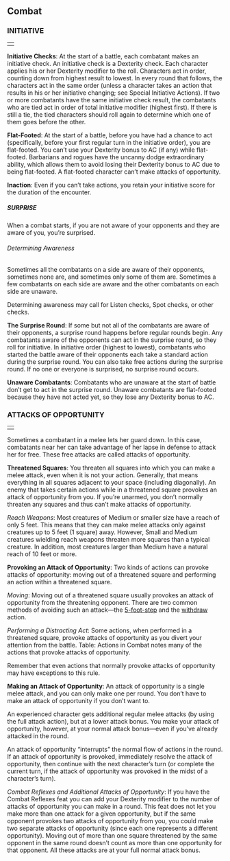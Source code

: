 
<a id="combat"></a><h2>Combat</h2>
<a id="initiative"></a><h3>INITIATIVE</h3>
<table border="0" cellpadding="0" cellspacing="0" style="width: 100%">
<tbody>
<tr>
<td class="line"> </td>
</tr>
</tbody>
</table>
<a id="initiative-checks"></a><p class="initial"><b>Initiative Checks</b>: At the start of a
battle, each combatant makes an initiative check. An initiative check
is a Dexterity check. Each character applies his or her Dexterity
modifier to the roll. Characters act in order, counting down from
highest result to lowest. In every round that follows, the characters
act in the same order (unless a character takes an action that results
in his or her initiative changing; see Special Initiative Actions). If
two or more combatants have the same initiative check result, the
combatants who are tied act in order of total initiative modifier
(highest first). If there is still a tie, the tied characters should
roll again to determine which one of them goes before the other.</p>
<a id="flat-footed"></a><p><b>Flat-Footed</b>: At the start of a battle, before you have
had a chance to act (specifically, before your first regular turn in
the initiative order), you are flat-footed. You can&#8217;t use your
Dexterity bonus to AC (if any) while flat-footed. Barbarians and rogues
have the uncanny dodge extraordinary ability, which allows them to
avoid losing their Dexterity bonus to AC due to being flat-footed. A
flat-footed character can&#8217;t make attacks of opportunity.</p>
<a id="inaction"></a><p><b>Inaction</b>: Even if you can&#8217;t take actions, you retain
your initiative score for the duration of the encounter.</p>
<a id="surprise"></a><h5>SURPRISE</h5>
<p class="initial">When a combat starts, if you are not aware of
your opponents and they are aware of you, you&#8217;re surprised.</p>
<a id="determining-awareness"></a><h6>Determining Awareness</h6>
<p class="initial">Sometimes all the combatants on a side are
aware of their opponents, sometimes none are, and sometimes only some
of them are. Sometimes a few combatants on each side are aware and the
other combatants on each side are unaware.</p>
<p>Determining awareness may call for Listen checks, Spot checks,
or other checks.</p>
<a id="the-surprise-round"></a><p><b>The Surprise Round</b>: If some but not all of the
combatants are aware of their opponents, a surprise round happens
before regular rounds begin. Any combatants aware of the opponents can
act in the surprise round, so they roll for initiative. In initiative
order (highest to lowest), combatants who started the battle aware of
their opponents each take a standard action during the surprise round.
You can also take free actions during the surprise round. If no one or
everyone is surprised, no surprise round occurs.</p>
<a id="unaware-combatants"></a><p><b>Unaware Combatants</b>: Combatants who are unaware at the
start of battle don&#8217;t get to act in the surprise round. Unaware
combatants are flat-footed because they have not acted yet, so they
lose any Dexterity bonus to AC.</p>
<a id="attacks-of-opportunity"></a><h3>ATTACKS OF OPPORTUNITY</h3>
<table border="0" cellpadding="0" cellspacing="0" style="width: 100%">
<tbody>
<tr>
<td class="line"> </td>
</tr>
</tbody>
</table>
<p class="initial">Sometimes a combatant in a melee lets her
guard down. In this case, combatants near her can take advantage of her
lapse in defense to attack her for free. These free attacks are called
attacks of opportunity.</p>
<a id="threatened-squares"></a><p><b>Threatened Squares</b>: You threaten all squares into which
you can make a melee attack, even when it is not your action.
Generally, that means everything in all squares adjacent to your space
(including diagonally). An enemy that takes certain actions while in a
threatened square provokes an attack of opportunity from you. If you&#8217;re
unarmed, you don&#8217;t normally threaten any squares and thus can&#8217;t make
attacks of opportunity.</p>
<a id="reach-weapons"></a><p><i>Reach Weapons</i>: Most creatures of Medium or smaller size
have a reach of only 5 feet. This means that they can make melee
attacks only against creatures up to 5 feet (1 square) away. However,
Small and Medium creatures wielding reach weapons threaten more squares
than a typical creature. In addition, most creatures larger than Medium
have a natural reach of 10 feet or more.</p>
<a id="provoking-and-attack-of-opportunity"></a><p><b>Provoking an Attack of Opportunity</b>: Two kinds of
actions can provoke attacks of opportunity: moving out of a threatened
square and performing an action within a threatened square.</p>
<a id="moving"></a><p><i>Moving</i>: Moving out of a threatened square usually
provokes an attack of opportunity from the threatening opponent. There
are two common methods of avoiding such an attack&#8212;the <a href="actionsInCombat.html#step-5-ft">5-foot-step</a> and
the <a href="actionsInCombat.html#withdraw">withdraw</a> action.</p>
<a id="performing-a-distracting-act"></a><p><i>Performing a Distracting Act</i>: Some actions, when
performed in a threatened square, provoke attacks of opportunity as you
divert your attention from the battle. Table: Actions in Combat notes
many of the actions that provoke attacks of opportunity.</p>
<p>Remember that even actions that normally provoke attacks of
opportunity may have exceptions to this rule.</p>
<a id="making-an-attack-of-opportunity"></a><p><b>Making an Attack of Opportunity</b>: An attack of
opportunity is a single melee attack, and you can only make one per
round. You don&#8217;t have to make an attack of opportunity if you don&#8217;t
want to.</p>
<p>An experienced character gets additional regular melee attacks
(by using the full attack action), but at a lower attack bonus. You
make your attack of opportunity, however, at your normal attack
bonus&#8212;even if you&#8217;ve already attacked in the round.</p>
<p>An attack of opportunity &#8220;interrupts&#8221; the normal flow of
actions in the round. If an attack of opportunity is provoked,
immediately resolve the attack of opportunity, then continue with the
next character&#8217;s turn (or complete the current turn, if the attack of
opportunity was provoked in the midst of a character&#8217;s turn).</p>
<a id="combat-reflexes-and-additional-attacks-of-opportunity"></a><p><i>Combat Reflexes and Additional Attacks of Opportunity</i>:
If you have the Combat Reflexes feat you can add your Dexterity
modifier to the number of attacks of opportunity you can make in a
round. This feat does not let you make more than one attack for a given
opportunity, but if the same opponent provokes two attacks of
opportunity from you, you could make two separate attacks of
opportunity (since each one represents a different opportunity). Moving
out of more than one square threatened by the same opponent in the same
round doesn&#8217;t count as more than one opportunity for that opponent. All
these attacks are at your full normal attack bonus.</p>



